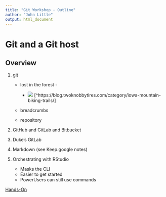 ```yaml
---
title: "Git Workshop - Outline"
author: "John Little"
output: html_document
---
```

# Git and a Git host

## Overview

1. git

    - lost in the forest -
    
        - ![](https://twoknobbytires.files.wordpress.com/2012/05/img_4829.jpg) [^https://blog.twoknobbytires.com/category/iowa-mountain-biking-trails/]
    - breadcrumbs
    - repository
1. GitHub and GitLab and Bitbucket
1. Duke's GitLab
1. Markdown  (see Keep.google notes)
1. Orchestrating with RStudio

	- Masks the CLI
	- Easier to get started
	- PowerUsers can still use commands  

[Hands-On](handson.md)
